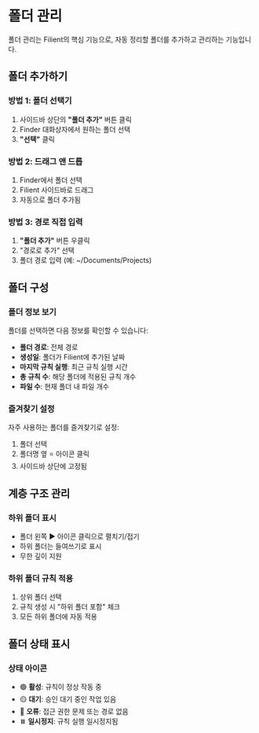 # 폴더 관리

폴더 관리는 Filient의 핵심 기능으로, 자동 정리할 폴더를 추가하고 관리하는 기능입니다.

## 폴더 추가하기

### 방법 1: 폴더 선택기
1. 사이드바 상단의 **"폴더 추가"** 버튼 클릭
2. Finder 대화상자에서 원하는 폴더 선택
3. **"선택"** 클릭

### 방법 2: 드래그 앤 드롭
1. Finder에서 폴더 선택
2. Filient 사이드바로 드래그
3. 자동으로 폴더 추가됨

### 방법 3: 경로 직접 입력
1. **"폴더 추가"** 버튼 우클릭
2. "경로로 추가" 선택
3. 폴더 경로 입력 (예: ~/Documents/Projects)

## 폴더 구성

### 폴더 정보 보기
폴더를 선택하면 다음 정보를 확인할 수 있습니다:
- **폴더 경로**: 전체 경로
- **생성일**: 폴더가 Filient에 추가된 날짜
- **마지막 규칙 실행**: 최근 규칙 실행 시간
- **총 규칙 수**: 해당 폴더에 적용된 규칙 개수
- **파일 수**: 현재 폴더 내 파일 개수

### 즐겨찾기 설정
자주 사용하는 폴더를 즐겨찾기로 설정:
1. 폴더 선택
2. 폴더명 옆 ⭐ 아이콘 클릭
3. 사이드바 상단에 고정됨

## 계층 구조 관리

### 하위 폴더 표시
- 폴더 왼쪽 ▶ 아이콘 클릭으로 펼치기/접기
- 하위 폴더는 들여쓰기로 표시
- 무한 깊이 지원

### 하위 폴더 규칙 적용
1. 상위 폴더 선택
2. 규칙 생성 시 "하위 폴더 포함" 체크
3. 모든 하위 폴더에 자동 적용

## 폴더 상태 표시

### 상태 아이콘
- 🟢 **활성**: 규칙이 정상 작동 중
- 🟡 **대기**: 승인 대기 중인 작업 있음
- 🔴 **오류**: 접근 권한 문제 또는 경로 없음
- ⏸️ **일시정지**: 규칙 실행 일시정지됨